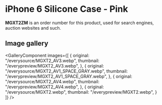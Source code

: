 
# iPhone 6 Silicone Case - Pink

<Callout type='info' emoji='👉🏻'>**MGXT2ZM** is an order number for this product, used for search engines, auction websites and such.</Callout>

## Image gallery

<GalleryComponent
    images={[
      {
        original: "/everysource/MGXT2_AV3.webp",
        thumbnail: "/everypreview/MGXT2_AV3.webp",
      },
      {
        original: "/everysource/MGXT2_AV1_SPACE_GRAY.webp",
        thumbnail: "/everypreview/MGXT2_AV1_SPACE_GRAY.webp",
      },
      {
        original: "/everysource/MGXT2_AV4.webp",
        thumbnail: "/everypreview/MGXT2_AV4.webp",
      },
      {
        original: "/everysource/MGXT2.webp",
        thumbnail: "/everypreview/MGXT2.webp",
      }
    ]}
  />
